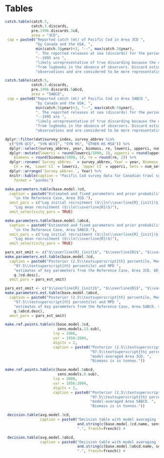 \clearpage

# Tables {#sec:tables}

```r
catch.table(catch.3,
            catch.3.discards,
            pre.1996.discards.3cd,
            area = "3CD",
 cap = paste0("Reported catch (mt) of Pacific Cod in Area 3CD ",
              "by Canada and the USA, ",
              min(catch.3$year)+3, "--", max(catch.3$year),
              ". The reported releases at sea (discards) for the period ", min(catch.3$year)+3,
              "--1995 are ",
              "likely unrepresentative of true discarding because the estimates were taken ",
              "from logbooks in the absence of observers. Discard estimates since 1996 are based on at-sea ",
              "observations and are considered to be more representative of true discarding. The 2020 total catch estimate is extrapolated from the total catch (landings plus discards) taken up to September 30, 2020 (see text). Therefore 2020 discards are not shown separately. Numbers are rounded for presentation."), french=french)
```

\clearpage

```r
catch.table(catch.5,
            catch.5.discards,
            pre.1996.discards.5abcd,
            area = "5ABCD",
 cap = paste0("Reported catch (mt) of Pacific Cod in Area 5ABCD ",
              "by Canada and the USA, ",
              min(catch.5$year)+3, "--", max(catch.5$year),
              ". The reported releases at sea (discards) for the period ", min(catch.5$year)+3,
              "--1995 are ",
              "likely unrepresentative of true discarding because the estimates were taken ",
              "from logbooks in the absence of observers. Discard estimates since 1996 are based on at-sea ",
              "observations and are considered to be more representative of true discarding. The 2020 total catch estimate is extrapolated from the total catch (landings plus discards) taken up to September 30, 2020 (see text). Therefore 2020 discards are not shown separately. Numbers are rounded for presentation."),      french=french)

```

\clearpage

```r
dplyr::filter(dat$survey_index, survey_abbrev %in%
  c("SYN QCS", "SYN WCVI", "SYN HS", "OTHER HS MSA")) %>%
  dplyr::select(survey_abbrev, year, biomass, re, lowerci, upperci, num_sets, num_pos_sets) %>%
  dplyr::mutate(lowerci = round(lowerci/1000, 1), upperci = round(upperci/1000, 1),
    biomass = round(biomass/1000, 1), re = round(re, 2)) %>%
  dplyr::rename(`Survey abbrev.` = survey_abbrev, Year = year, Biomass = biomass,
    CV = re, `Lower CI` = lowerci, `Upper CI` = upperci, Sets = num_sets, `Positive sets` = num_pos_sets) %>%
  dplyr::arrange(`Survey abbrev.`, Year) %>%
  knitr::kable(caption = "Pacific Cod survey data for Canadian trawl surveys in metric tons (without accounting for survey catchability). Positive sets refers to the number of trawl sets that caught Pacific Cod. OTHER HS MSA = Hecate Strait Multispecies Assemblage survey; SYN HS = Hecate Strait synoptic bottom trawl survey; SYN QCS = Queen Charlotte Sound synoptic bottom trawl survey; SYN WCVI = West Coast Vancouver Island synoptic bottom trawl survey.", booktabs = TRUE, linesep = "", 
    format = "pandoc")
```

\clearpage

```r
make.parameters.table(base.model.3cd,
  caption = paste0("Estimated and fixed parameters and prior probability distributions used ",
    "in the Reference Case, Area 3CD."),
  omit_pars = c("Log initial recruitment ($\\ln(\\overline{R}_{init})$)",
    "Log mean recruitment ($\\ln(\\overline{R})$)"),
  omit_selectivity_pars = TRUE)
```


```r
make.parameters.table(base.model.5abcd,
  caption = paste0("Estimated and fixed parameters and prior probability distributions used ",
    "in the Reference Case, Area 5ABCD."),
  omit_pars = c("Log initial recruitment ($\\ln(\\overline{R}_{init})$)",
    "Log mean recruitment ($\\ln(\\overline{R})$)"),
  omit_selectivity_pars = TRUE)
```

\clearpage

```r
pars_est_omit <- c("$\\overline{R}_{init}$", "$\\overline{R}$", "$\\vartheta$")
make.parameters.est.table(base.model.3cd,
  caption = paste0("Posterior (2.5\\textsuperscript{th} percentile, Median, and ",
    "97.5\\textsuperscript{th} percentile) and MPD ",
    "estimates of key parameters from the Reference Case, Area 3CD. $R_0$ is in thousands of fish. $B_0$ is in tonnes. $\\hat{R}$ is the potential scale reduction statistic and $n_\\mathrm{eff}$ is the effective number of simulation draws (see text). ",
    q.3cd.desc),
  omit_pars = pars_est_omit)
```

```r
pars_est_omit <- c("$\\overline{R}_{init}$", "$\\overline{R}$", "$\\vartheta$")
make.parameters.est.table(base.model.5abcd,
  caption = paste0("Posterior (2.5\\textsuperscript{th} percentile, Median, and ",
    "97.5\\textsuperscript{th} percentile) and MPD ",
    "estimates of key parameters from the Reference Case, Area 5ABCD. $R_0$ is in thousands of fish. $B_0$ is in tonnes. $\\hat{R}$ is the potential scale reduction statistic and $n_\\mathrm{eff}$ is the effective number of simulation draws (see text). ",
    q.5abcd.desc),
  omit_pars = pars_est_omit)
```

\clearpage

```r
make.ref.points.table(c(base.model.3cd,
                        sens.models.13.sub),
                      lrp = 1986,
                      usr = 1956:2004,
                      digits = 2,
                      caption = paste0("Posterior (2.5\\textsuperscript{th} percentile, Median, and ",
                                       "97.5\\textsuperscript{th} percentile) of reference points for ",
                                       "model-averaged Area 3CD. ",
                                       "Biomass is in tonnes."))
```


```r
make.ref.points.table(c(base.model.5abcd,
                        sens.models.6.sub),
                      lrp = 2000,
                      usr = 1956:2004,
                      digits = 2,
                      caption = paste0("Posterior (2.5\\textsuperscript{th} percentile, Median, and ",
                                       "97.5\\textsuperscript{th} percentile) of reference points for ",
                                       "model-averaged Area 5ABCD. ",
                                       "Biomass is in tonnes."))
```

\clearpage

```r
 decision.table(avg.model.3cd,
                caption = paste0("Decision table with model averaging for Area 3CD. Models averaged are: ",
                                 and.string(c(base.model.3cd.name, sens.models.name.13.sub)),
                                 ".", french=french)) #
```


\clearpage

```r
 decision.table(avg.model.5abcd,
                caption = paste0("Decision table with model averaging for Area 5ABCD. Models averaged are: ",
                                 and.string(c(base.model.5abcd.name, sens.models.name.6.sub)),
                                 ".", french=french)) #
```

\clearpage
